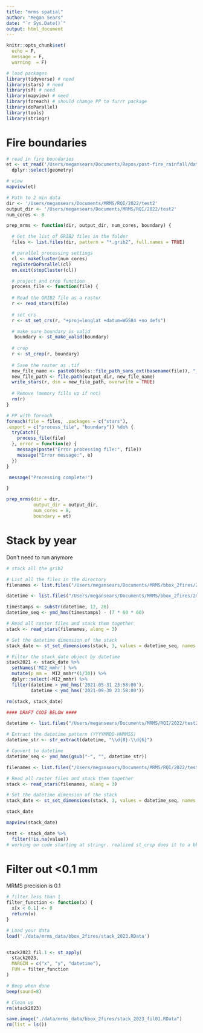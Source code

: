 ```yaml
---
title: "mrms spatial"
author: "Megan Sears"
date: "`r Sys.Date()`"
output: html_document
---
```


```r

knitr::opts_chunk$set(
  echo = F,
  message = F, 
  warning  = F)

# load packages
library(tidyverse) # need
library(stars) # need
library(sf) # need 
library(mapview) # need
library(foreach) # should change PP to furrr package
library(doParallel)
library(tools)
library(stringr)

```

# Fire boundaries

```r
# read in fire boundaries
et <- st_read('/Users/megansears/Documents/Repos/post-fire_rainfall/data/GIS/etf_updatedboundary/etf_boundary.shp') %>%
  dplyr::select(geometry)

# view
mapview(et)

```

```r
# Path to 2 min data
dir <- '/Users/megansears/Documents/MRMS/RQI/2022/test2'
output_dir <- '/Users/megansears/Documents/MRMS/RQI/2022/test2'
num_cores <- 8

prep_mrms <- function(dir, output_dir, num_cores, boundary) {

  # Get the list of GRIB2 files in the folder
  files <- list.files(dir, pattern = "*.grib2", full.names = TRUE)

  # parallel processing settings
  cl <- makeCluster(num_cores)
  registerDoParallel(cl)
  on.exit(stopCluster(cl))

  # project and crop function
  process_file <- function(file) {
  
  # Read the GRIB2 file as a raster
  r <- read_stars(file)
  
  # set crs
  r <- st_set_crs(r, "+proj=longlat +datum=WGS84 +no_defs")

  # make sure boundary is valid
   boundary <- st_make_valid(boundary)
  
  # crop 
  r <- st_crop(r, boundary)
  
  # Save the raster as .tif
  new_file_name <- paste0(tools::file_path_sans_ext(basename(file)), "_processed.tif")
  new_file_path <- file.path(output_dir, new_file_name)
  write_stars(r, dsn = new_file_path, overwrite = TRUE)
  
  # Remove (memory fills up if not)
  rm(r)
}

# PP with foreach
foreach(file = files, .packages = c("stars"),
.export = c("process_file", "boundary")) %do% {
  tryCatch({
    process_file(file)
  }, error = function(e) {
    message(paste("Error processing file:", file))
    message("Error message:", e)
  })
}

 message("Processing complete!")

}

prep_mrms(dir = dir,
          output_dir = output_dir,
          num_cores = 8,
          boundary = et)

```

# Stack by year

Don't need to run anymore

```r

# stack all the grib2

# List all the files in the directory
filenames <- list.files("/Users/megansears/Documents/MRMS/bbox_2fires/2min_2021", pattern = ".tif", full.names = TRUE)

datetime <- list.files("/Users/megansears/Documents/MRMS/bbox_2fires/2min_2021", pattern = ".tif", full.names = F)

timestamps <- substr(datetime, 12, 26)
datetime_seq <- ymd_hms(timestamps) - (7 * 60 * 60)

# Read all raster files and stack them together
stack <- read_stars(filenames, along = 3)

# Set the datetime dimension of the stack
stack_date <- st_set_dimensions(stack, 3, values = datetime_seq, names = "datetime")

# Filter the stack_date object by datetime
stack2021 <- stack_date %>%
  setNames('MI2_mmhr') %>%
  mutate(p_mm =  MI2_mmhr*(1/30)) %>%
  dplyr::select(-MI2_mmhr) %>%
  filter(datetime > ymd_hms('2021-05-31 23:58:00'),
         datetime < ymd_hms('2021-09-30 23:58:00'))

rm(stack, stack_date)

#### DRAFT CODE BELOW ####

datetime <- list.files("/Users/megansears/Documents/MRMS/RQI/2022/test2", pattern = ".tif", full.names = F)

# Extract the datetime pattern (YYYYMMDD-HHMMSS)
datetime_str <- str_extract(datetime, "\\d{8}-\\d{6}")

# Convert to datetime
datetime_seq <- ymd_hms(gsub("-", "", datetime_str))

filenames <- list.files("/Users/megansears/Documents/MRMS/RQI/2022/test2", pattern = ".tif", full.names = TRUE)

# Read all raster files and stack them together
stack <- read_stars(filenames, along = 3)

# Set the datetime dimension of the stack
stack_date <- st_set_dimensions(stack, 3, values = datetime_seq, names = "datetime")

stack_date

mapview(stack_date)

test <- stack_date %>%
  filter(!is.na(value))
# working on code starting at stringr. realized st_crop does it to a bbox so there are NAs

```

# Filter out <0.1 mm

MRMS precision is 0.1

```r

# filter less than 1
filter_function <- function(x) {
  x[x < 0.1] <- 0
  return(x)
}

# Load your data
load('./data/mrms_data/bbox_2fires/stack_2023.RData')


stack2023_fil.1 <- st_apply(
  stack2023,
  MARGIN = c("x", "y", "datetime"),
  FUN = filter_function
)

# Beep when done
beep(sound=8)

# Clean up
rm(stack2023)

save.image("./data/mrms_data/bbox_2fires/stack_2023_fil01.RData")
rm(list = ls())

```

